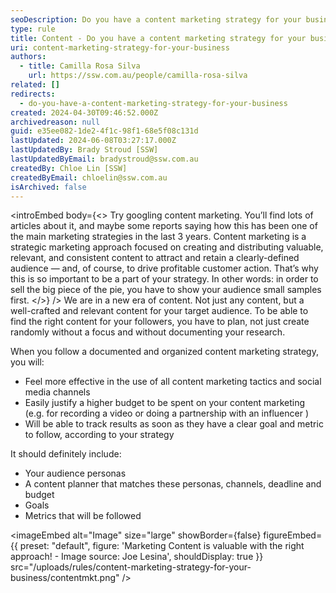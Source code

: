 ```yaml
---
seoDescription: Do you have a content marketing strategy for your business? Create and distribute valuable content to attract and retain a clearly-defined audience and drive profitable customer action.
type: rule
title: Content - Do you have a content marketing strategy for your business?
uri: content-marketing-strategy-for-your-business
authors:
  - title: Camilla Rosa Silva
    url: https://ssw.com.au/people/camilla-rosa-silva
related: []
redirects:
  - do-you-have-a-content-marketing-strategy-for-your-business
created: 2024-04-30T09:46:52.000Z
archivedreason: null
guid: e35ee082-1de2-4f1c-98f1-68e5f08c131d
lastUpdated: 2024-06-08T03:27:17.000Z
lastUpdatedBy: Brady Stroud [SSW]
lastUpdatedByEmail: bradystroud@ssw.com.au
createdBy: Chloe Lin [SSW]
createdByEmail: chloelin@ssw.com.au
isArchived: false
---
```


<introEmbed
  body={<>
Try googling content marketing. You’ll find lots of articles about it, and maybe some reports saying how this has been one of the main marketing strategies in the last 3 years. Content marketing is a strategic marketing approach focused on creating and distributing valuable, relevant, and consistent content to attract and retain a clearly-defined audience — and, of course, to drive profitable customer action. That’s why this is so important to be a part of your strategy. In other words: in order to sell the big piece of the pie, you have to show your audience small samples first.
  </>}
/>
We are in a new era of content. Not just any content, but a well-crafted and relevant content for your target audience. To be able to find the right content for your followers, you have to plan, not just create randomly without a focus and without documenting your research.

When you follow a documented and organized content marketing strategy, you will:

- Feel more effective in the use of all content marketing tactics and social media channels
- Easily justify a higher budget to be spent on your content marketing (e.g. for recording a video or doing a partnership with an influencer )
- Will be able to track results as soon as they have a clear goal and metric to follow, according to your strategy

It should definitely include:

- Your audience personas
- A content planner that matches these personas, channels, deadline and budget
- Goals
- Metrics that will be followed


<imageEmbed
  alt="Image"
  size="large"
  showBorder={false}
  figureEmbed={{
    preset: "default",
    figure: 'Marketing Content is valuable with the right approach! - Image source:        Joe Lesina',
    shouldDisplay: true
  }}
  src="/uploads/rules/content-marketing-strategy-for-your-business/contentmkt.png"
/>
